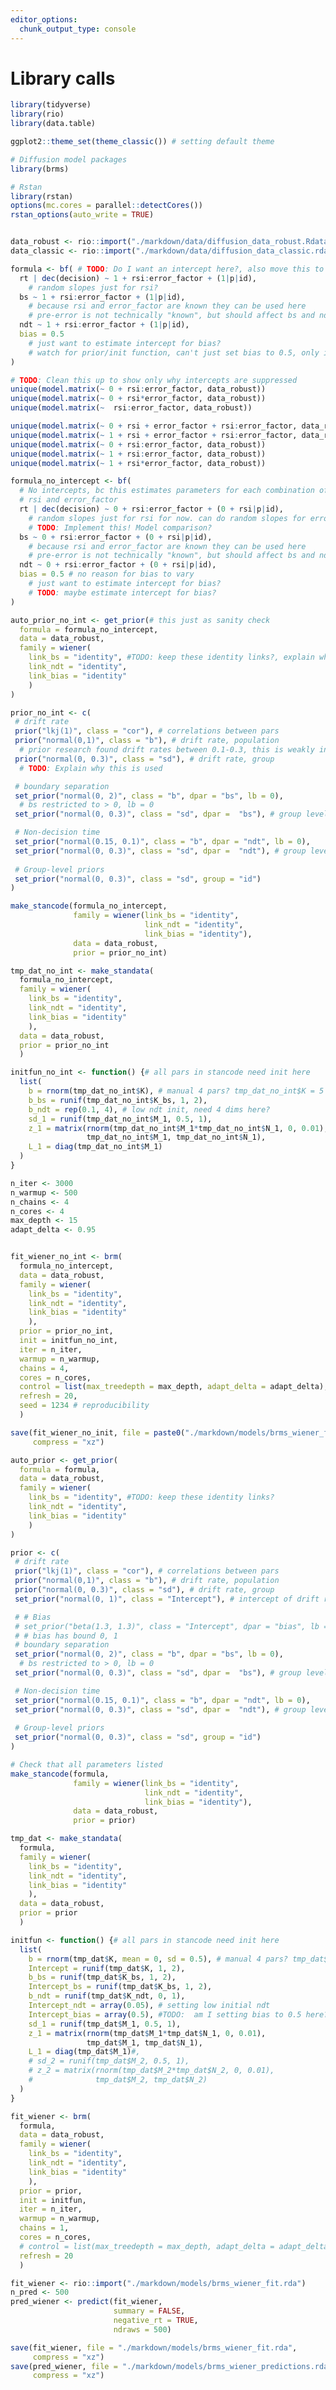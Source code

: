 ```yaml
---
editor_options:
  chunk_output_type: console
---
```

# Library calls
```r
library(tidyverse)
library(rio)
library(data.table)

ggplot2::theme_set(theme_classic()) # setting default theme

# Diffusion model packages
library(brms)

# Rstan
library(rstan)
options(mc.cores = parallel::detectCores())
rstan_options(auto_write = TRUE)

```

```r

```

```r
data_robust <- rio::import("./markdown/data/diffusion_data_robust.Rdata")
data_classic <- rio::import("./markdown/data/diffusion_data_classic.rdata")
```

```r
formula <- bf( # TODO: Do I want an intercept here?, also move this to the end!
  rt | dec(decision) ~ 1 + rsi:error_factor + (1|p|id), 
    # random slopes just for rsi?
  bs ~ 1 + rsi:error_factor + (1|p|id),
    # because rsi and error_factor are known they can be used here
    # pre-error is not technically "known", but should affect bs and ndt nonetheless
  ndt ~ 1 + rsi:error_factor + (1|p|id),
  bias = 0.5
    # just want to estimate intercept for bias?
    # watch for prior/init function, can't just set bias to 0.5, only in acc-coding
)
```

```r
# TODO: Clean this up to show only why intercepts are suppressed
unique(model.matrix(~ 0 + rsi:error_factor, data_robust))
unique(model.matrix(~ 0 + rsi*error_factor, data_robust))
unique(model.matrix(~  rsi:error_factor, data_robust))

unique(model.matrix(~ 0 + rsi + error_factor + rsi:error_factor, data_robust))
unique(model.matrix(~ 1 + rsi + error_factor + rsi:error_factor, data_robust))
unique(model.matrix(~ 0 + rsi:error_factor, data_robust))
unique(model.matrix(~ 1 + rsi:error_factor, data_robust))
unique(model.matrix(~ 1 + rsi*error_factor, data_robust))

```

```r
formula_no_intercept <- bf(
  # No intercepts, bc this estimates parameters for each combination of
  # rsi and error_factor
  rt | dec(decision) ~ 0 + rsi:error_factor + (0 + rsi|p|id),
    # random slopes just for rsi for now. can do random slopes for error_factor later
    # TODO: Implement this! Model comparison?
  bs ~ 0 + rsi:error_factor + (0 + rsi|p|id),
    # because rsi and error_factor are known they can be used here
    # pre-error is not technically "known", but should affect bs and ndt nonetheless
  ndt ~ 0 + rsi:error_factor + (0 + rsi|p|id),
  bias = 0.5 # no reason for bias to vary
    # just want to estimate intercept for bias?
    # TODO: maybe estimate intercept for bias? 
)

auto_prior_no_int <- get_prior(# this just as sanity check
  formula = formula_no_intercept,
  data = data_robust,
  family = wiener(
    link_bs = "identity", #TODO: keep these identity links?, explain why
    link_ndt = "identity", 
    link_bias = "identity"
    )
)

prior_no_int <- c(
 # drift rate
 prior("lkj(1)", class = "cor"), # correlations between pars
 prior("normal(0,1)", class = "b"), # drift rate, population
  # prior research found drift rates between 0.1-0.3, this is weakly informative prior
 prior("normal(0, 0.3)", class = "sd"), # drift rate, group
  # TODO: Explain why this is used

 # boundary separation
 set_prior("normal(0, 2)", class = "b", dpar = "bs", lb = 0), 
  # bs restricted to > 0, lb = 0
 set_prior("normal(0, 0.3)", class = "sd", dpar =  "bs"), # group level

 # Non-decision time
 set_prior("normal(0.15, 0.1)", class = "b", dpar = "ndt", lb = 0),
 set_prior("normal(0, 0.3)", class = "sd", dpar =  "ndt"), # group level
 
 # Group-level priors
 set_prior("normal(0, 0.3)", class = "sd", group = "id")
)

make_stancode(formula_no_intercept, 
              family = wiener(link_bs = "identity", 
                              link_ndt = "identity",
                              link_bias = "identity"),
              data = data_robust, 
              prior = prior_no_int)

tmp_dat_no_int <- make_standata(
  formula_no_intercept, 
  family = wiener(
    link_bs = "identity", 
    link_ndt = "identity",
    link_bias = "identity"
    ),
  data = data_robust,
  prior = prior_no_int
  )

initfun_no_int <- function() {# all pars in stancode need init here
  list(
    b = rnorm(tmp_dat_no_int$K), # manual 4 pars? tmp_dat_no_int$K = 5
    b_bs = runif(tmp_dat_no_int$K_bs, 1, 2),
    b_ndt = rep(0.1, 4), # low ndt init, need 4 dims here?
    sd_1 = runif(tmp_dat_no_int$M_1, 0.5, 1),
    z_1 = matrix(rnorm(tmp_dat_no_int$M_1*tmp_dat_no_int$N_1, 0, 0.01),
                 tmp_dat_no_int$M_1, tmp_dat_no_int$N_1),
    L_1 = diag(tmp_dat_no_int$M_1)
  )
}

n_iter <- 3000
n_warmup <- 500
n_chains <- 4
n_cores <- 4
max_depth <- 15
adapt_delta <- 0.95


fit_wiener_no_int <- brm(
  formula_no_intercept, 
  data = data_robust,
  family = wiener(
    link_bs = "identity", 
    link_ndt = "identity",
    link_bias = "identity"
    ),
  prior = prior_no_int, 
  init = initfun_no_int,
  iter = n_iter, 
  warmup = n_warmup, 
  chains = 4,
  cores = n_cores, 
  control = list(max_treedepth = max_depth, adapt_delta = adapt_delta),
  refresh = 20,
  seed = 1234 # reproducibility
  )

save(fit_wiener_no_init, file = paste0("./markdown/models/brms_wiener_fit_", Sys.Date(), ".rda"),
     compress = "xz")
```


```r
auto_prior <- get_prior(
  formula = formula,
  data = data_robust,
  family = wiener(
    link_bs = "identity", #TODO: keep these identity links?
    link_ndt = "identity", 
    link_bias = "identity"
    )
)
```

```r
prior <- c(
 # drift rate
 prior("lkj(1)", class = "cor"), # correlations between pars
 prior("normal(0,1)", class = "b"), # drift rate, population
 prior("normal(0, 0.3)", class = "sd"), # drift rate, group
 set_prior("normal(0, 1)", class = "Intercept"), # intercept of drift rate (population)

 # # Bias
 # set_prior("beta(1.3, 1.3)", class = "Intercept", dpar = "bias", lb = 0, ub = 1), # Bias only intercept
 # # bias has bound 0, 1
 # boundary separation
 set_prior("normal(0, 2)", class = "b", dpar = "bs", lb = 0), 
  # bs restricted to > 0, lb = 0
 set_prior("normal(0, 0.3)", class = "sd", dpar =  "bs"), # group level

 # Non-decision time
 set_prior("normal(0.15, 0.1)", class = "b", dpar = "ndt", lb = 0),
 set_prior("normal(0, 0.3)", class = "sd", dpar =  "ndt"), # group level
 
 # Group-level priors
 set_prior("normal(0, 0.3)", class = "sd", group = "id") 
)
```

```r
# Check that all parameters listed
make_stancode(formula, 
              family = wiener(link_bs = "identity", 
                              link_ndt = "identity",
                              link_bias = "identity"),
              data = data_robust, 
              prior = prior)
```

```r
tmp_dat <- make_standata(
  formula, 
  family = wiener(
    link_bs = "identity", 
    link_ndt = "identity",
    link_bias = "identity"
    ),
  data = data_robust,
  prior = prior
  )
```

```r
initfun <- function() {# all pars in stancode need init here
  list(
    b = rnorm(tmp_dat$K, mean = 0, sd = 0.5), # manual 4 pars? tmp_dat$K = 5
    Intercept = runif(tmp_dat$K, 1, 2),
    b_bs = runif(tmp_dat$K_bs, 1, 2),
    Intercept_bs = runif(tmp_dat$K_bs, 1, 2),
    b_ndt = runif(tmp_dat$K_ndt, 0, 1),
    Intercept_ndt = array(0.05), # setting low initial ndt
    Intercept_bias = array(0.5), #TODO:  am I setting bias to 0.5 here? or just prior?
    sd_1 = runif(tmp_dat$M_1, 0.5, 1),
    z_1 = matrix(rnorm(tmp_dat$M_1*tmp_dat$N_1, 0, 0.01),
                 tmp_dat$M_1, tmp_dat$N_1),
    L_1 = diag(tmp_dat$M_1)#,
    # sd_2 = runif(tmp_dat$M_2, 0.5, 1),
    # z_2 = matrix(rnorm(tmp_dat$M_2*tmp_dat$N_2, 0, 0.01),
    #              tmp_dat$M_2, tmp_dat$N_2)
  )
}
```


```r

fit_wiener <- brm(
  formula, 
  data = data_robust,
  family = wiener(
    link_bs = "identity", 
    link_ndt = "identity",
    link_bias = "identity"
    ),
  prior = prior, 
  init = initfun,
  iter = n_iter, 
  warmup = n_warmup, 
  chains = 1,
  cores = n_cores, 
  # control = list(max_treedepth = max_depth, adapt_delta = adapt_delta),
  refresh = 20
  )
```

```r
fit_wiener <- rio::import("./markdown/models/brms_wiener_fit.rda")
n_pred <- 500
pred_wiener <- predict(fit_wiener, 
                       summary = FALSE, 
                       negative_rt = TRUE, 
                       ndraws = 500)
```

```r
save(fit_wiener, file = "./markdown/models/brms_wiener_fit.rda", 
     compress = "xz")
save(pred_wiener, file = "./markdown/models/brms_wiener_predictions.rda", 
     compress = "xz")
```

